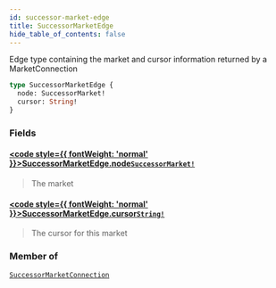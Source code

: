 ```yaml
---
id: successor-market-edge
title: SuccessorMarketEdge
hide_table_of_contents: false
---
```








Edge type containing the market and cursor information returned by a MarketConnection

```graphql
type SuccessorMarketEdge {
  node: SuccessorMarket!
  cursor: String!
}
```


### Fields

#### [<code style={{ fontWeight: 'normal' }}>SuccessorMarketEdge.<b>node</b></code>](#)<Bullet />[`SuccessorMarket!`](/mainnet/api/graphql/objects/successor-market) <Badge class="secondary" text="non-null"/> <Badge class="secondary" text="object"/>
> The market
> 

#### [<code style={{ fontWeight: 'normal' }}>SuccessorMarketEdge.<b>cursor</b></code>](#)<Bullet />[`String!`](/mainnet/api/graphql/scalars/string) <Badge class="secondary" text="non-null"/> <Badge class="secondary" text="scalar"/>
> The cursor for this market
> 



### Member of

[`SuccessorMarketConnection`](/mainnet/api/graphql/objects/successor-market-connection)  <Badge class="secondary" text="object"/>



